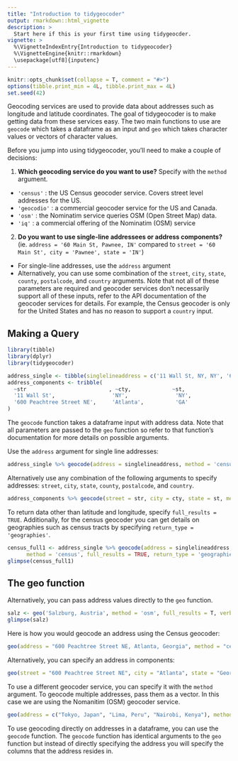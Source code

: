 ```yaml
---
title: "Introduction to tidygeocoder"
output: rmarkdown::html_vignette
description: >
  Start here if this is your first time using tidygeocder.
vignette: >
  %\VignetteIndexEntry{Introduction to tidygeocoder}
  %\VignetteEngine{knitr::rmarkdown}
  \usepackage[utf8]{inputenc}
---
```


```r
knitr::opts_chunk$set(collapse = T, comment = "#>")
options(tibble.print_min = 4L, tibble.print_max = 4L)
set.seed(42)
```

Geocoding services are used to provide data about addresses such as longitude and latitude coordinates. The goal of tidygeocoder is to make  getting data from these services easy. The two main functions to use are `geocode` which takes a dataframe as an input and `geo` which takes character values or vectors of character values.

Before you jump into using tidygeocoder, you'll need to make a couple of decisions:

1. **Which geocoding service do you want to use?** Specify with the `method` argument. 
  * `'census'` : the US Census geocoder service. Covers street level addresses for the US.
  * `'geocodio'` : a commercial geocoder service for the US and Canada.
  * `'osm'` : the Nominatim service queries OSM (Open Street Map) data. 
  * `'iq'` : a commercial offering of the Nominatim (OSM) service
  
2. **Do you want to use single-line addressees or address components?** (ie. `address = '60 Main St, Pawnee, IN'` compared to `street = '60 Main St', city = 'Pawnee', state = 'IN'`)
  * For single-line addresses, use the `address` argument
  * Alternatively, you can use some combination of the `street`, `city`, `state`, `county`, `postalcode`, and `country` arguments. Note that not all of these parameters are required and geocoder services don't necessarily support all of these inputs, refer to the API documentation of the geocoder services for details. For example, the Census geocoder is only for the United States and has no reason to support a `country` input. 

## Making a Query


```r
library(tibble)
library(dplyr)
library(tidygeocoder)

address_single <- tibble(singlelineaddress = c('11 Wall St, NY, NY', '600 Peachtree Street NE, Atlanta, Georgia'))
address_components <- tribble(
  ~str                          , ~cty,             ~st,
  '11 Wall St',                  'NY',               'NY',
  '600 Peachtree Street NE',     'Atlanta',          'GA'
)
```

The `geocode` function takes a dataframe input with address data. Note that all parameters are passed to the `geo` function so refer to that function's documentation for more details on possible arguments.

Use the `address` argument for single line addresses:

```r
address_single %>% geocode(address = singlelineaddress, method = 'census')
```

Alternatively use any combination of the following arguments to specify addresses: `street`, `city`, `state`, `county`, `postalcode`, and `country`.

```r
address_components %>% geocode(street = str, city = cty, state = st, method = 'census')
```

To return data other than latitude and longitude, specify `full_results = TRUE`. Additionally, for the census geocoder you can get details on  geographies such as census tracts by specifying `return_type = 'geographies'`.

```r
census_full1 <- address_single %>% geocode(address = singlelineaddress, 
      method = 'census', full_results = TRUE, return_type = 'geographies')
glimpse(census_full1)
```

## The geo function

Alternatively, you can pass address values directly to the `geo` function.

```r
salz <- geo('Salzburg, Austria', method = 'osm', full_results = T, verbose = T)
glimpse(salz)
```


Here is how you would geocode an address using the Census geocoder:

```r
geo(address = "600 Peachtree Street NE, Atlanta, Georgia", method = "census")
```
Alternatively, you can specify an address in components:

```r
geo(street = "600 Peachtree Street NE", city = "Atlanta", state = "Georgia", method = "census")
```
To use a different geocoder service, you can specify it with the `method` argument. To geocode multiple addresses, pass them as a vector. In this case we are using the Nomanitim (OSM) geocoder service.

```r
geo(address = c("Tokyo, Japan", "Lima, Peru", "Nairobi, Kenya"), method = 'osm')
```

To use geocoding directly on addresses in a dataframe, you can use the `geocode` function. The `geocode` function has identical arguments to the `geo` function but instead of directly specifying the address you will specify the columns that the address resides in.